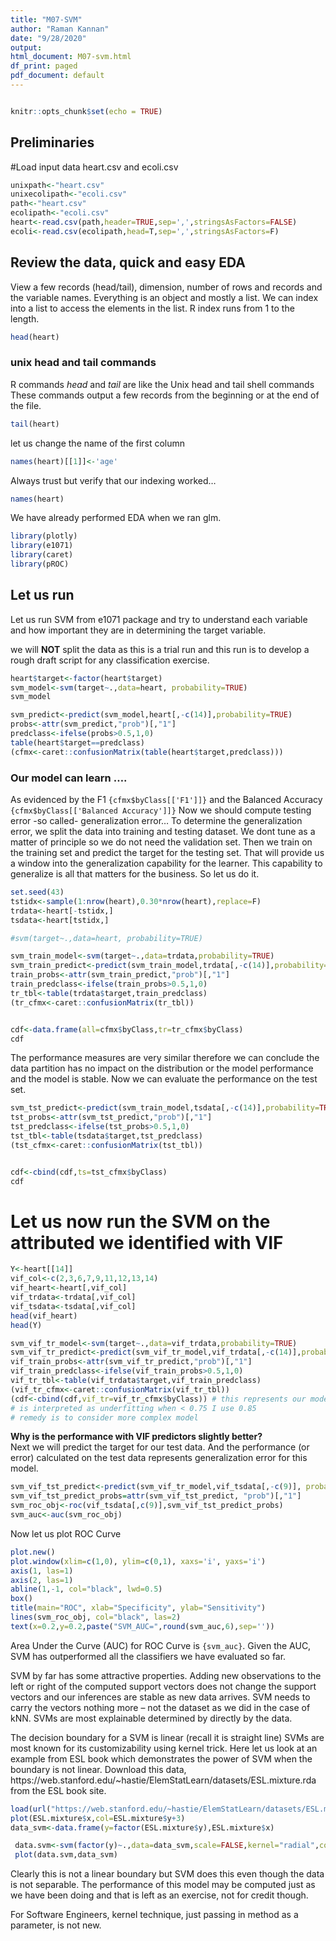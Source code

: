 ```yaml
---
title: "M07-SVM"
author: "Raman Kannan"
date: "9/28/2020"
output: 
html_document: M07-svm.html
df_print: paged
pdf_document: default
---
```


```r


```
```r
knitr::opts_chunk$set(echo = TRUE)
```

## Preliminaries


#Load input data heart.csv and ecoli.csv
```r
unixpath<-"heart.csv"
unixecolipath<-"ecoli.csv"
path<-"heart.csv"
ecolipath<-"ecoli.csv"
heart<-read.csv(path,header=TRUE,sep=',',stringsAsFactors=FALSE)
ecoli<-read.csv(ecolipath,head=T,sep=',',stringsAsFactors=F)

```

## Review the data, quick and easy EDA
View a few records (head/tail), dimension, number of rows and records
and the variable names.
Everything is an object and mostly a list. We can index into a list to 
access the elements in the list. R index runs from 1 to the length.
```r
head(heart)
```
### unix head and tail commands
R commands *head* and *tail* are like the Unix head and tail shell commands
These commands output a few records from the beginning or at the end of the file.
```r
tail(heart)
```

let us change the name of the first column

```r
names(heart)[[1]]<-'age'
```
Always trust but verify that our indexing worked...
```r
names(heart)
```
We have already performed EDA when we ran glm. 
```r
library(plotly)
library(e1071)
library(caret)
library(pROC)


```

## Let us run
Let us run SVM from e1071 package and try to
understand each variable and how important they are in 
determining the target variable.

we will **NOT** split the data as this is a trial run
and this run is to develop a rough draft script for
any classification exercise.
```r
heart$target<-factor(heart$target)
svm_model<-svm(target~.,data=heart, probability=TRUE)
svm_model

```

```r
svm_predict<-predict(svm_model,heart[,-c(14)],probability=TRUE)
probs<-attr(svm_predict,"prob")[,"1"]
predclass<-ifelse(probs>0.5,1,0)
table(heart$target==predclass)
(cfmx<-caret::confusionMatrix(table(heart$target,predclass)))
```
### Our model can learn ....
As evidenced by the F1 ```{cfmx$byClass[['F1']]}``` and the Balanced Accuracy ```{cfmx$byClass[['Balanced Accuracy']]}``` Now we should compute testing error -so called- generalization error...
To determine the generalization error, we split the data into training and testing dataset.
We dont tune as a matter of principle so we do not need the validation set.
Then we train on the training set and predict the target for the testing set.
That will provide us a window into the generalization capability for the learner.
This capability to generalize is all that matters for the business. So let us do it.
```r
set.seed(43)
tstidx<-sample(1:nrow(heart),0.30*nrow(heart),replace=F)
trdata<-heart[-tstidx,]
tsdata<-heart[tstidx,]

#svm(target~.,data=heart, probability=TRUE)

svm_train_model<-svm(target~.,data=trdata,probability=TRUE)
svm_train_predict<-predict(svm_train_model,trdata[,-c(14)],probability=TRUE)
train_probs<-attr(svm_train_predict,"prob")[,"1"]
train_predclass<-ifelse(train_probs>0.5,1,0)
tr_tbl<-table(trdata$target,train_predclass)
(tr_cfmx<-caret::confusionMatrix(tr_tbl))


cdf<-data.frame(all=cfmx$byClass,tr=tr_cfmx$byClass)
cdf
```
The performance measures are very similar therefore we can conclude the data partition has no impact on 
the distribution or the model performance and the model is stable. Now we can evaluate the performance on the test set.
```r
svm_tst_predict<-predict(svm_train_model,tsdata[,-c(14)],probability=TRUE)
tst_probs<-attr(svm_tst_predict,"prob")[,"1"]
tst_predclass<-ifelse(tst_probs>0.5,1,0)
tst_tbl<-table(tsdata$target,tst_predclass)
(tst_cfmx<-caret::confusionMatrix(tst_tbl))


cdf<-cbind(cdf,ts=tst_cfmx$byClass)
cdf
```
# Let us now run the SVM on the attributed we identified with VIF
```r
Y<-heart[[14]]
vif_col<-c(2,3,6,7,9,11,12,13,14)
vif_heart<-heart[,vif_col]
vif_trdata<-trdata[,vif_col]
vif_tsdata<-tsdata[,vif_col]
head(vif_heart)
head(Y)

svm_vif_tr_model<-svm(target~.,data=vif_trdata,probability=TRUE)
svm_vif_tr_predict<-predict(svm_vif_tr_model,vif_trdata[,-c(14)],probability=TRUE)
vif_train_probs<-attr(svm_vif_tr_predict,"prob")[,"1"]
vif_train_predclass<-ifelse(vif_train_probs>0.5,1,0)
vif_tr_tbl<-table(vif_trdata$target,vif_train_predclass)
(vif_tr_cfmx<-caret::confusionMatrix(vif_tr_tbl))
(cdf<-cbind(cdf,vif_tr=vif_tr_cfmx$byClass)) # this represents our model's ability to learn -- training error
# is interpreted as underfitting when < 0.75 I use 0.85 
# remedy is to consider more complex model 
```
**Why is the performance with VIF predictors slightly better?**  
Next we will predict the target for our test data.
And the performance (or error) calculated on the test data represents generalization error for this model.
```r
svm_vif_tst_predict<-predict(svm_vif_tr_model,vif_tsdata[,-c(9)], probability=TRUE)
svm_vif_tst_predict_probs=attr(svm_vif_tst_predict, "prob")[,"1"]
svm_roc_obj<-roc(vif_tsdata[,c(9)],svm_vif_tst_predict_probs)
svm_auc<-auc(svm_roc_obj)

```
Now let us plot ROC Curve
```r
plot.new()
plot.window(xlim=c(1,0), ylim=c(0,1), xaxs='i', yaxs='i')
axis(1, las=1)
axis(2, las=1)
abline(1,-1, col="black", lwd=0.5)
box()
title(main="ROC", xlab="Specificity", ylab="Sensitivity")
lines(svm_roc_obj, col="black", las=2)
text(x=0.2,y=0.2,paste("SVM_AUC=",round(svm_auc,6),sep=''))
```
Area Under the Curve (AUC) for ROC Curve is ```{svm_auc}```.
Given the AUC, SVM has outperformed all the classifiers we have evaluated so far.

SVM by far has some attractive properties.
Adding new observations to the left or right of the computed support vectors
does not change the support vectors and our inferences are stable as new
data arrives.
SVM needs to carry the vectors nothing more -- not the dataset as we did in
the case of kNN.
SVMs are most explainable determined by directly by the data.

The decision boundary for a SVM is linear (recall it is straight line)
SVMs are most known for its customizability using kernel trick.
Here let us look at an example from ESL book which demonstrates
the power of SVM when the boundary is not linear.
Download this data, 
https://web.stanford.edu/~hastie/ElemStatLearn/datasets/ESL.mixture.rda
from the ESL book site.


```r
load(url("https://web.stanford.edu/~hastie/ElemStatLearn/datasets/ESL.mixture.rda"))
plot(ESL.mixture$x,col=ESL.mixture$y+3)
data_svm<-data.frame(y=factor(ESL.mixture$y),ESL.mixture$x)

 data.svm<-svm(factor(y)~.,data=data_svm,scale=FALSE,kernel="radial",cost=15)
 plot(data.svm,data_svm)

```

Clearly this is not a linear boundary but SVM does this even though the data is not
separable. The performance of this model may be computed just as we have been
doing and that is left as an exercise, not for credit though.

For Software Engineers, kernel technique, just passing in 
method as a parameter, is not new.

